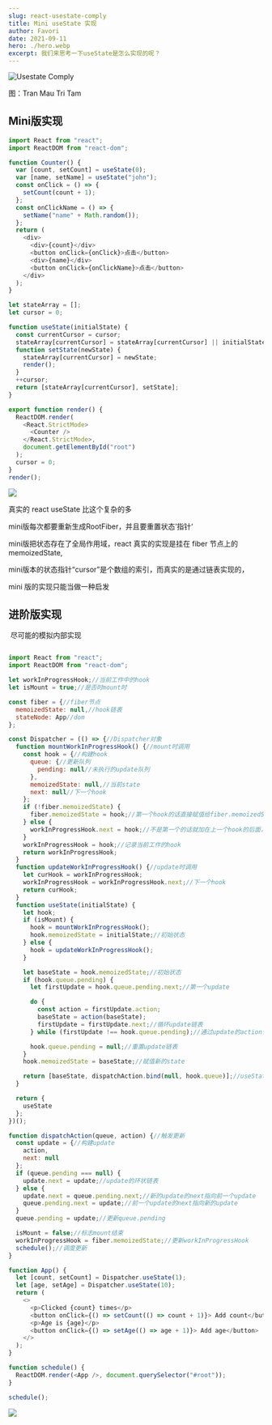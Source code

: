 ```yaml
---
slug: react-usestate-comply
title: Mini useState 实现
author: Favori
date: 2021-09-11
hero: ./hero.webp
excerpt: 我们来思考一下useState是怎么实现的呢？
---
```


![Usestate Comply](./hero.webp)



<div className={"img-desc"}>图：Tran Mau Tri Tam</div>


## Mini版实现

```js
import React from "react";
import ReactDOM from "react-dom";

function Counter() {
  var [count, setCount] = useState(0);
  var [name, setName] = useState("john");
  const onClick = () => {
    setCount(count + 1);
  };
  const onClickName = () => {
    setName("name" + Math.random());
  };
  return (
    <div>
      <div>{count}</div>
      <button onClick={onClick}>点击</button>
      <div>{name}</div>
      <button onClick={onClickName}>点击</button>
    </div>
  );
}

let stateArray = [];
let cursor = 0;

function useState(initialState) {
  const currentCursor = cursor;
  stateArray[currentCursor] = stateArray[currentCursor] || initialState;
  function setState(newState) {
    stateArray[currentCursor] = newState;
    render();
  }
  ++cursor;
  return [stateArray[currentCursor], setState];
}

export function render() {
  ReactDOM.render(
    <React.StrictMode>
      <Counter />
    </React.StrictMode>,
    document.getElementById("root")
  );
  cursor = 0;
}
render();
```

<div className="art-container">
  <a href="https://codesandbox.io/s/usestate-zoj75?file=/src/index.js:0-984" target="_blank" > <img src="https://codesandbox.io/static/img/play-codesandbox.svg"/>
  </a>
</div>

真实的 react useState 比这个复杂的多

mini版每次都要重新生成RootFiber，并且要重置状态’指针‘

mini版把状态存在了全局作用域，react 真实的实现是挂在 fiber 节点上的 memoizedState, 

mini版本的状态指针“cursor”是个数组的索引，而真实的是通过链表实现的，

mini 版的实现只能当做一种启发


## 进阶版实现

 尽可能的模拟内部实现

```js

import React from "react";
import ReactDOM from "react-dom";

let workInProgressHook;//当前工作中的hook
let isMount = true;//是否时mount时

const fiber = {//fiber节点
  memoizedState: null,//hook链表
  stateNode: App//dom
};

const Dispatcher = (() => {//Dispatcher对象
  function mountWorkInProgressHook() {//mount时调用
    const hook = {//构建hook
      queue: {//更新队列
        pending: null//未执行的update队列
      },
      memoizedState: null,//当前state
      next: null//下一个hook
    };
    if (!fiber.memoizedState) {
      fiber.memoizedState = hook;//第一个hook的话直接赋值给fiber.memoizedState
    } else {
      workInProgressHook.next = hook;//不是第一个的话就加在上一个hook的后面，形成链表
    }
    workInProgressHook = hook;//记录当前工作的hook
    return workInProgressHook;
  }
  function updateWorkInProgressHook() {//update时调用
    let curHook = workInProgressHook;
    workInProgressHook = workInProgressHook.next;//下一个hook
    return curHook;
  }
  function useState(initialState) {
    let hook;
    if (isMount) {
      hook = mountWorkInProgressHook();
      hook.memoizedState = initialState;//初始状态
    } else {
      hook = updateWorkInProgressHook();
    }

    let baseState = hook.memoizedState;//初始状态
    if (hook.queue.pending) {
      let firstUpdate = hook.queue.pending.next;//第一个update

      do {
        const action = firstUpdate.action;
        baseState = action(baseState);
        firstUpdate = firstUpdate.next;//循环update链表
      } while (firstUpdate !== hook.queue.pending);//通过update的action计算state

      hook.queue.pending = null;//重置update链表
    }
    hook.memoizedState = baseState;//赋值新的state

    return [baseState, dispatchAction.bind(null, hook.queue)];//useState的返回
  }

  return {
    useState
  };
})();

function dispatchAction(queue, action) {//触发更新
  const update = {//构建update
    action,
    next: null
  };
  if (queue.pending === null) {
    update.next = update;//update的环状链表
  } else {
    update.next = queue.pending.next;//新的update的next指向前一个update
    queue.pending.next = update;//前一个update的next指向新的update
  }
  queue.pending = update;//更新queue.pending

  isMount = false;//标志mount结束
  workInProgressHook = fiber.memoizedState;//更新workInProgressHook
  schedule();//调度更新
}

function App() {
  let [count, setCount] = Dispatcher.useState(1);
  let [age, setAge] = Dispatcher.useState(10);
  return (
    <>
      <p>Clicked {count} times</p>
      <button onClick={() => setCount(() => count + 1)}> Add count</button>
      <p>Age is {age}</p>
      <button onClick={() => setAge(() => age + 1)}> Add age</button>
    </>
  );
}

function schedule() {
  ReactDOM.render(<App />, document.querySelector("#root"));
}

schedule();
```

<div className="art-container">
  <a href="https://codesandbox.io/s/react-usestate-1-j2g0i?file=/src/index.js:1802-1808" target="_blank" > <img src="https://codesandbox.io/static/img/play-codesandbox.svg"/>
  </a>
</div>